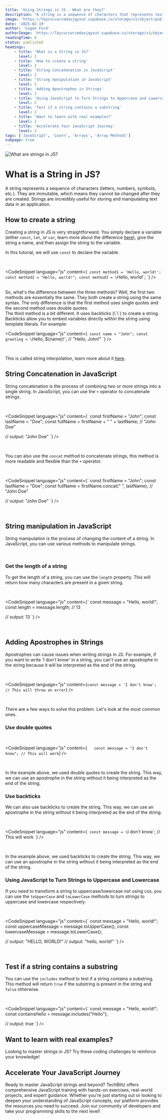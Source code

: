 ```yaml
---
title: 'Using Strings in JS - What are they?'
description: "A string is a sequence of characters that represents text. They are immutable, which means they cannot be changed after they are created. Let's dive into what strings are and how to use them."
image: 'https://lbycuccwrcmdaxjqyxut.supabase.co/storage/v1/object/public/blog-images//array-at-in-javascript.png'
date: '2025-02-19'
author: 'Logan Ford'
authorImage: 'https://lbycuccwrcmdaxjqyxut.supabase.co/storage/v1/object/public/user-profile-pictures/3a57d7e8-8b80-483b-93d0-70fe1f06b0c0/logo.png?u=1l5im5h5n6e5'
readingTime: 6
status: published
headings:
    - title: 'What is a String in JS?'
      level: 1
    - title: 'How to create a string'
      level: 2
    - title: 'String Concatenation in JavaScript'
      level: 2
    - title: 'String manipulation in JavaScript'
      level: 2
    - title: 'Adding Apostrophes in Strings'
      level: 2
    - title: 'Using JavaScript to Turn Strings to Uppercase and Lowercase'
      level: 2
    - title: 'Test if a string contains a substring'
      level: 2
    - title: 'Want to learn with real examples?'
      level: 2
    - title: 'Accelerate Your JavaScript Journey'
      level: 2
tags: ['JavaScript', 'Learn', 'Arrays', 'Array Methods']
subpage: true
---
```



<img src="https://lbycuccwrcmdaxjqyxut.supabase.co/storage/v1/object/public/marketing-images/what-are-strings-in-js.jpg" alt="What are strings in JS?" />

# What is a String in JS?

A string represents a sequence of characters (letters, numbers, symbols, etc.). They are immutable, which means they cannot be changed after they are created. 
Strings are incredibly useful for storing and manipulating text data in an application.

## How to create a string

Creating a string in JS is very straightforward. You simply declare a variable (either `const`, `let`, or `var`, learn more about the difference [here](/javascript-fundamentals/difference-between-const-var-and-let)), give the string a name, and then assign the string to the variable.

In this tutorial, we will use `const` to declare the variable.

<br />

<CodeSnippet language="js" content={`
const method1 = 'Hello, world!';
const method2 = "Hello, world!";
const method3 = \`Hello, world!\`;
`} />

<br />
So, what's the difference between the three methods?
Well, the first two methods are essentially the same. They both create a string using the same syntax. The only difference is that the first method uses single quotes and the second method uses double quotes.

<br />
The third method is a bit different. It uses backticks (\`\`) to create a string. Backticks allow you to embed variables directly within the string using template literals. For example:

<br />

<CodeSnippet language="js" content={`
const name = "John";
const greeting = \`Hello, \${name}!\`; // "Hello, John!"
`} />

<br />

This is called string interpolation, learn more about it [here](/javascript-fundamentals/javascript-format-strings-with-variables).

## String Concatenation in JavaScript

String concatenation is the process of combining two or more strings into a single string. In JavaScript, you can use the `+` operator to concatenate strings.

<br />

<CodeSnippet language="js" content={`
const firstName = "John";
const lastName = "Doe";
const fullName = firstName + " " + lastName; // "John Doe"

// output: "John Doe"
`} />

<br />

You can also use the `concat` method to concatenate strings, this method is more readable and flexible than the `+` operator.

<br />

<CodeSnippet language="js" content={`
const firstName = "John";
const lastName = "Doe";
const fullName = firstName.concat(" ", lastName); // "John Doe"

// output: "John Doe"
`} />

<br />

## String manipulation in JavaScript

String manipulation is the process of changing the content of a string. In JavaScript, you can use various methods to manipulate strings.

<br />

### Get the length of a string

To get the length of a string, you can use the `length` property. This will return how many characters are present in a given string.

<br />

<CodeSnippet language="js" content={`
const message = "Hello, world!";
const length = message.length; // 13

// output: 13
`} />

<br />

## Adding Apostrophes in Strings

Apostrophes can cause issues when writing strings in JS. 
For example, if you want to write 'I don't know' in a string, you can't use an apostrophe in the string because it will be interpreted as the end of the string.

<br />

<CodeSnippet language="js" content={`
    const message = 'I don't know'; // This will throw an error
`} />

<br />

There are a few ways to solve this problem. Let's look at the most common ones.

### Use double quotes

<br />

<CodeSnippet language="js" content={`   
const message = "I don't know"; // This will work
`} />

<br />

In the example above, we used double quotes to create the string. This way, we can use an apostrophe in the string without it being interpreted as the end of the string. 

### Use backticks

We can also use backticks to create the string. This way, we can use an apostrophe in the string without it being interpreted as the end of the string. 

<br />

<CodeSnippet language="js" content={`
const message = \`I don't know\`; // This will work
`} />

<br />

In the example above, we used backticks to create the string. This way, we can use an apostrophe in the string without it being interpreted as the end of the string. 

### Using JavaScript to Turn Strings to Uppercase and Lowercase

If you need to transform a string to uppercase/lowercase not using css, you can use the `toUpperCase` and `toLowerCase` methods to turn strings to uppercase and lowercase respectively.

<br />

<CodeSnippet language="js" content={`
const message = "Hello, world!";
const uppercaseMessage = message.toUpperCase();
const lowercaseMessage = message.toLowerCase();

// output: "HELLO, WORLD!"
// output: "hello, world!"
`} />

<br />

## Test if a string contains a substring

You can use the `includes` method to test if a string contains a substring. This method will return `true` if the substring is present in the string and `false` otherwise.

<br />

<CodeSnippet language="js" content={`
const message = "Hello, world!";
const containsHello = message.includes("Hello");

// output: true
`} />

## Want to learn with real examples?

Looking to master strings in JS? Try these coding challenges to reinforce your knowledge!

<div className="mt-10">
<MdxQuestionDisplay tag="strings" take={5} difficulty="BEGINNER" />
</div>

## Accelerate Your JavaScript Journey

Ready to master JavaScript strings and beyond? TechBlitz offers comprehensive JavaScript training with hands-on exercises, real-world projects, and expert guidance. Whether you're just starting out or looking to deepen your understanding of JavaScript concepts, our platform provides the resources you need to succeed. Join our community of developers and take your programming skills to the next level!
